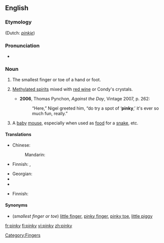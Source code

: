 ==English==
{{wikipedia}}

===Etymology===
{{suffix|pink|y}} (Dutch: ''[[pinkje]]'')

===Pronunciation===
* {{IPA|/ˈpɪŋki/}}

===Noun===
{{en-noun|pinkies}}

# The smallest finger or toe of a hand or foot.
# {{context|historical|slang|Australia|uncountable}} [[methylated spirits|Methylated spirits]] mixed with [[red wine]] or Condy's crystals.
#* '''2006''', Thomas Pynchon, ''Against the Day'', Vintage 2007, p. 262:
#*: “Here,” Nigel greeted him, “do try a spot of ‘'''pinky''',’ it's ever so much fun, really.”
# A [[baby]] [[mouse]], especially when used as [[food]] for a [[snake]], etc.

====Translations====
{{trans-top|smallest finger/toe}}
* Chinese:
*: Mandarin: {{t|zh|小指|tr=xiǎozhǐ|sc=Hani}}
* Finnish: {{t|fi|pikkusormi}},  {{t|fi|pikkuvarvas}}
{{trans-mid}}
* Georgian: {{t|ka|ნეკი|tr=neki|sc=Geor}}
* {{trreq|Macedonian}}
* {{trreq|Tamil}}
{{trans-bottom}}

{{trans-top|methylated spirits (slang)}}
{{trans-mid}}
{{trans-bottom}}

{{trans-top|baby mouse}}
* Finnish: {{t|fi|pinkki}}
{{trans-mid}}
{{trans-bottom}}

====Synonyms====
* (''smallest finger or toe'') [[little finger]], [[pinky finger]], [[pinky toe]], [[little piggy]]


[[Category:Fingers]]

[[fr:pinky]]
[[fi:pinky]]
[[vi:pinky]]
[[zh:pinky]]